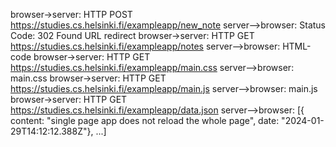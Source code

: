 browser->server: HTTP POST https://studies.cs.helsinki.fi/exampleapp/new_note
server-->browser: Status Code: 302 Found URL redirect
browser->server: HTTP GET https://studies.cs.helsinki.fi/exampleapp/notes
server-->browser: HTML-code
browser->server: HTTP GET https://studies.cs.helsinki.fi/exampleapp/main.css
server-->browser: main.css
browser->server: HTTP GET https://studies.cs.helsinki.fi/exampleapp/main.js
server-->browser: main.js
browser->server: HTTP GET https://studies.cs.helsinki.fi/exampleapp/data.json
server-->browser: [{ content: "single page app does not reload the whole page", date: "2024-01-29T14:12:12.388Z"}, ...]